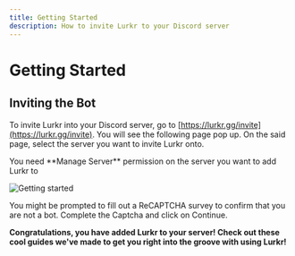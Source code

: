 ```yaml
---
title: Getting Started
description: How to invite Lurkr to your Discord server
---
```


# Getting Started

## Inviting the Bot

To invite Lurkr into your Discord server, go to [https://lurkr.gg/invite](https://lurkr.gg/invite). You will see the following page pop up. On the said page, select the server you want to invite Lurkr onto.

<Callout type="info">
You need **Manage Server** permission on the server you want to add Lurkr to
</Callout>

![Getting started](/_assets/invite-bot.png)

You might be prompted to fill out a ReCAPTCHA survey to confirm that you are not a bot. Complete the Captcha and click on Continue.

**Congratulations, you have added Lurkr to your server! Check out these cool guides we've made to get you right into the groove with using Lurkr!**